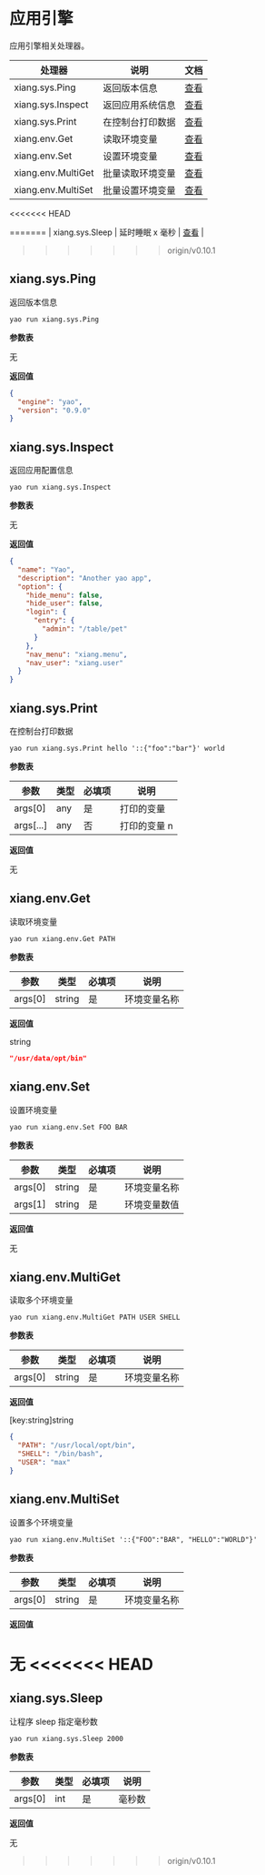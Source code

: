 # 应用引擎

应用引擎相关处理器。

| 处理器             | 说明             | 文档                        |
| ------------------ | ---------------- | --------------------------- |
| xiang.sys.Ping     | 返回版本信息     | [查看](#xiang.sys.Ping)     |
| xiang.sys.Inspect  | 返回应用系统信息 | [查看](#xiang.sys.Inspect)  |
| xiang.sys.Print    | 在控制台打印数据 | [查看](#xiang.sys.Print)    |
| xiang.env.Get      | 读取环境变量     | [查看](#xiang.env.Get)      |
| xiang.env.Set      | 设置环境变量     | [查看](#xiang.env.Set)      |
| xiang.env.MultiGet | 批量读取环境变量 | [查看](#xiang.env.MultiGet) |
| xiang.env.MultiSet | 批量设置环境变量 | [查看](#xiang.env.MultiSet) |
<<<<<<< HEAD

=======
| xiang.sys.Sleep    | 延时睡眠 x 毫秒  | [查看](#xiang.env.Sleep)    |
>>>>>>> origin/v0.10.1

## xiang.sys.Ping

返回版本信息

`yao run xiang.sys.Ping`

**参数表**

无

**返回值**

```json
{
  "engine": "yao",
  "version": "0.9.0"
}
```

## xiang.sys.Inspect

返回应用配置信息

`yao run xiang.sys.Inspect`

**参数表**

无

**返回值**

```json
{
  "name": "Yao",
  "description": "Another yao app",
  "option": {
    "hide_menu": false,
    "hide_user": false,
    "login": {
      "entry": {
        "admin": "/table/pet"
      }
    },
    "nav_menu": "xiang.menu",
    "nav_user": "xiang.user"
  }
}
```

## xiang.sys.Print

在控制台打印数据

`yao run xiang.sys.Print hello '::{"foo":"bar"}' world`

**参数表**

| 参数      | 类型 | 必填项 | 说明         |
| --------- | ---- | ------ | ------------ |
| args[0]   | any  | 是     | 打印的变量   |
| args[...] | any  | 否     | 打印的变量 n |

**返回值**

无

## xiang.env.Get

读取环境变量

`yao run xiang.env.Get PATH`

**参数表**

| 参数    | 类型   | 必填项 | 说明         |
| ------- | ------ | ------ | ------------ |
| args[0] | string | 是     | 环境变量名称 |

**返回值**

string

```json
"/usr/data/opt/bin"
```

## xiang.env.Set

设置环境变量

`yao run xiang.env.Set FOO BAR`

**参数表**

| 参数    | 类型   | 必填项 | 说明         |
| ------- | ------ | ------ | ------------ |
| args[0] | string | 是     | 环境变量名称 |
| args[1] | string | 是     | 环境变量数值 |

**返回值**

无

## xiang.env.MultiGet

读取多个环境变量

`yao run xiang.env.MultiGet PATH USER SHELL`

**参数表**

| 参数    | 类型   | 必填项 | 说明         |
| ------- | ------ | ------ | ------------ |
| args[0] | string | 是     | 环境变量名称 |

**返回值**

[key:string]string

```json
{
  "PATH": "/usr/local/opt/bin",
  "SHELL": "/bin/bash",
  "USER": "max"
}
```

## xiang.env.MultiSet

设置多个环境变量

`yao run xiang.env.MultiSet '::{"FOO":"BAR", "HELLO":"WORLD"}'`

**参数表**

| 参数    | 类型   | 必填项 | 说明         |
| ------- | ------ | ------ | ------------ |
| args[0] | string | 是     | 环境变量名称 |

**返回值**

无
<<<<<<< HEAD
=======

## xiang.sys.Sleep

让程序 sleep 指定毫秒数

`yao run xiang.sys.Sleep 2000`

**参数表**

| 参数    | 类型 | 必填项 | 说明   |
| ------- | ---- | ------ | ------ |
| args[0] | int  | 是     | 毫秒数 |

**返回值**

无
>>>>>>> origin/v0.10.1

